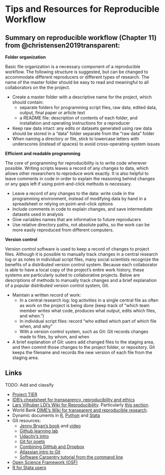 
# Tips and Resources for Reproducible Workflow


## Summary on reproducible workflow (Chapter 11) from @christensen2019transparent:  

**Folder organization**

Basic file organization is a necessary component of a reproducible workflow. The following structure is suggested, but can be changed to accommodate different reproducers or different types of research. The name of the master folder should be easy to read and meaningful to all collaborators on the the project.

- Create a master folder with a descriptive name for the project, which should contain:
  - separate folders for programming script files, raw data, edited data, output, final paper or article text
  - a README file: description of contents of each folder, and installation and operating instructions for a reproducer
- Keep raw data intact: any edits or datasets generated using raw data should be stored in a "data" folder separate from the "raw data" folder
- When naming a directory or file, stick to lowercase letters with underscores (instead of spaces) to avoid cross-operating-system issues

**Efficient and readable programming**

The core of programming for reproducibility is to write code wherever possible. Writing scripts leaves a record of any changes to data, which allows other researchers to reproduce work exactly. It is also helpful to leave comments in code in order to explain the reasoning behind changes or any gaps left if using point-and-click methods is necessary.    

- Leave a record of any changes to the data: write code in the programming environment, instead of modifying data by hand in a spreadsheet or relying on point-and-click options
- Include comments in code to explain changes, and save intermediate datasets used in analysis
- Give variables names that are informative to future reproducers
- Use relative directory paths, not absolute paths, so the work can be more easily reproduced from different computers.  

**Version control**  

Version control software is used to keep a record of changes to project files. Although it is possible to manually track changes in a central research log or as notes in individual script files, many social scientists recognize the benefits of a distributed version control system. Because each collaborator is able to have a local copy of the project's entire work history, these systems are particularly suited to collaborative projects. Below are descriptions of methods to manually track changes and a brief explanation of a popular distributed version control system, Git.  

- Maintain a written record of work:
  - In a central research log: log activities in a single central file as often as work on the project is being done (keep track of "which team member writes what code, produces what output, edits which files, and when.")
  - In individual script files: record "who edited which part of which file when, and why"
  - With a version control system, such as Git: Git records changes made to files, by whom, and when
- A brief explanation of Git: users add changed files to the staging area, and then commit those changes to the project folder, or repository. Git keeps the filename and records the new version of each file from the staging area.


## Links

TODO: Add and classify

- [Project TIER](https://www.projecttier.org/tier-protocol/)   
- [IDB's cheatsheet for transparency, reproducibility and ethics](http://idbdocs.iadb.org/wsdocs/getdocument.aspx?docnum=EZSHARE-1350314980-383)   
- [Lars Vilhuber LDI's Wiki for Reproducibility](https://github.com/labordynamicsinstitute/replicability-training/wiki). Particularly [this section](https://github.com/labordynamicsinstitute/replicability-training/wiki/Prepare_and_run_replication).   
- World Bank [DIME's Wiki for transparent and reproducible research](https://dimewiki.worldbank.org/wiki/Main_Page).
- Dynamic documents in [R](https://rmarkdown.rstudio.com/gallery.html), [Python](https://github.com/jupyter/jupyter/wiki/A-gallery-of-interesting-Jupyter-Notebooks#economics-and-finance) and [Stata](https://github.com/BITSS/CEGA2019/blob/master/03-extra_dynamic_docs/02b-Stata-markdown/Stata%20Markdown.pdf)  
- Git resources:   
  - [Jenny Bryan's book](https://happygitwithr.com) and [video](https://www.rstudio.com/resources/videos/happy-git-and-gihub-for-the-user-tutorial/)  
  - [Github learning lab](https://lab.github.com/)
  - [Udacity's intro](https://www.udacity.com/course/how-to-use-git-and-github--ud775)  
  - [Git for poets](https://www.youtube.com/playlist?list=PLRqwX-V7Uu6ZF9C0YMKuns9sLDzK6zoiV)  
  - [Combining GitHub and Dropbox](https://github.com/kbjarkefur/GitHubDropBox)    
  - [Atlassian intro to Git](https://www.atlassian.com/git/tutorials)
  - [Software Carpentry tutorial from the command line](https://swcarpentry.github.io/git-novice/)
- [Open Science Framework (OSF)](https://osf.io)
- [R for Stata users](https://github.com/hblackburn/R4Econ/blob/master/Resources.md)  

